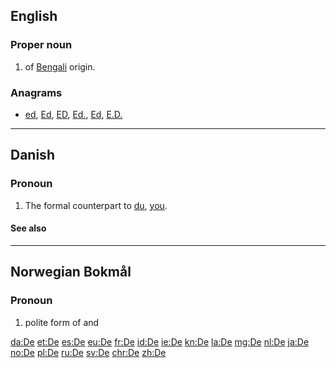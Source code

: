 {{also|Appendix:Variations of "de"}}
==English==

===Proper noun===
{{en-proper noun}}

# {{surname|from=India|dot=}} of [[Bengali]] origin.

===Anagrams===
* [[ed#English|ed]], [[Ed#English|Ed]], [[ED#English|ED]], [[Ed.#English|Ed.]], [[Ed#English|Ed]], [[E.D.#English|E.D.]]

----

==Danish==

===Pronoun===
{{head|da|pronoun}}

# {{label|da|personal}} The formal counterpart to [[du#Danish|du]], [[you#English|you]].

====See also====
{{Danish personal pronouns}}

----

==Norwegian Bokmål==

===Pronoun===
{{head|nb|pronoun}}

# {{label|nb|rare}} polite form of {{l|nb|du}} and {{l|nb|dere}}

[[da:De]]
[[et:De]]
[[es:De]]
[[eu:De]]
[[fr:De]]
[[id:De]]
[[ie:De]]
[[kn:De]]
[[la:De]]
[[mg:De]]
[[nl:De]]
[[ja:De]]
[[no:De]]
[[pl:De]]
[[ru:De]]
[[sv:De]]
[[chr:De]]
[[zh:De]]